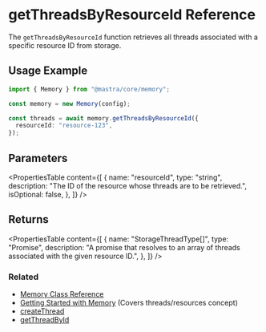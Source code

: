 # getThreadsByResourceId Reference

The `getThreadsByResourceId` function retrieves all threads associated with a specific resource ID from storage.

## Usage Example

```typescript
import { Memory } from "@mastra/core/memory";

const memory = new Memory(config);

const threads = await memory.getThreadsByResourceId({
  resourceId: "resource-123",
});
```

## Parameters

<PropertiesTable
  content={[
    {
      name: "resourceId",
      type: "string",
      description: "The ID of the resource whose threads are to be retrieved.",
      isOptional: false,
    },
  ]}
/>

## Returns

<PropertiesTable
  content={[
    {
      name: "StorageThreadType[]",
      type: "Promise",
      description:
        "A promise that resolves to an array of threads associated with the given resource ID.",
    },
  ]}
/>

### Related

- [Memory Class Reference](/reference/memory/Memory.mdx)
- [Getting Started with Memory](/docs/memory/getting-started.mdx) (Covers threads/resources concept)
- [createThread](/reference/memory/createThread.mdx)
- [getThreadById](/reference/memory/getThreadById.mdx)